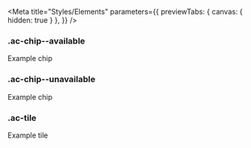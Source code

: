 
<Meta
  title="Styles/Elements"
  parameters={{
    previewTabs: { canvas: { hidden: true } },
  }}
/>

### .ac-chip--available

<Canvas>
  <Story name="ac-chip--available">
    <article className="ac-chip ac-chip--available" style={{ width: '250px' }}>
      Example chip
    </article>
  </Story>
</Canvas>


### .ac-chip--unavailable

<Canvas>
  <Story name="ac-chip--unavailable">
    <article className="ac-chip ac-chip--unavailable" style={{ width: '250px' }}>
      Example chip
    </article>
  </Story>
</Canvas>

### .ac-tile

<Canvas>
  <Story name="ac-tile">
    <article className="ac-tile" style={{ height: '250px', width: '250px' }}>
      Example tile
    </article>
  </Story>
</Canvas>

